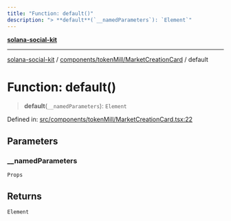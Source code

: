 ```yaml
---
title: "Function: default()"
description: "> **default**(`__namedParameters`): `Element`"
---
```


[**solana-social-kit**](../../../../README.mdx)

***

[solana-social-kit](../../../../README.mdx) / [components/tokenMill/MarketCreationCard](../README.mdx) / default

# Function: default()

> **default**(`__namedParameters`): `Element`

Defined in: [src/components/tokenMill/MarketCreationCard.tsx:22](https://github.com/SendArcade/solana-social-starter/blob/bd4b3556b8f469c27ebb06f4df65b3a36b43ba3b/src/components/tokenMill/MarketCreationCard.tsx#L22)

## Parameters

### \_\_namedParameters

`Props`

## Returns

`Element`
